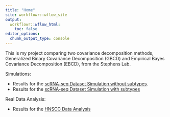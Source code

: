 ```yaml
---
title: "Home"
site: workflowr::wflow_site
output:
  workflowr::wflow_html:
    toc: false
editor_options:
  chunk_output_type: console
---
```


This is my project comparing two covariance decomposition methods, Generalized Binary Covariance Decomposition (GBCD) and Empirical Bayes Covariance Decomposition (EBCD), from the Stephens Lab.  
  
Simulations:  
  
* Results for the [scRNA-seq Dataset Simulation without subtypes](simulation-analysis.html). 
* Results for the [scRNA-seq Dataset Simulation with subtypes](simulation-with-subtype.html)
  
Real Data Analysis:  
  
* Results for the [HNSCC Data Analysis](hnscc-analysis.html)